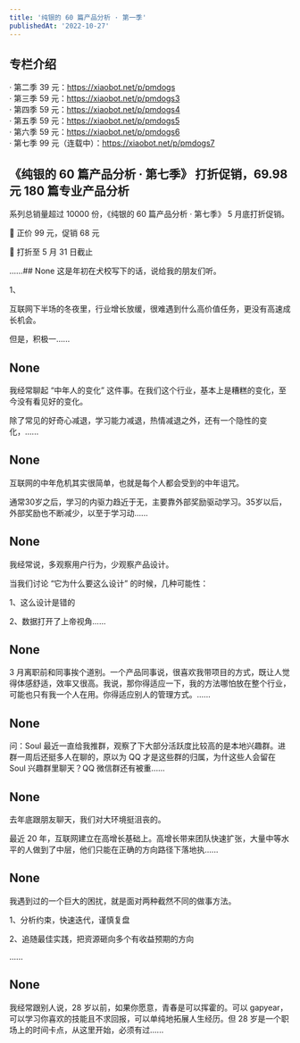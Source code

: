 ```yaml
---
title: '纯银的 60 篇产品分析 · 第一季'
publishedAt: '2022-10-27'
---
```


## 专栏介绍

· 第二季 39 元：https://xiaobot.net/p/pmdogs  
· 第三季 59 元：https://xiaobot.net/p/pmdogs3  
· 第四季 59 元：https://xiaobot.net/p/pmdogs4  
· 第五季 59 元：https://xiaobot.net/p/pmdogs5  
· 第六季 59 元：https://xiaobot.net/p/pmdogs6  
· 第七季 99 元（连载中）：https://xiaobot.net/p/pmdogs7

## 《纯银的 60 篇产品分析 · 第七季》 打折促销，69.98 元 180 篇专业产品分析
系列总销量超过 10000 份，《纯银的 60 篇产品分析 · 第七季》 5 月底打折促销。

🎉 正价 99 元，促销 68 元

🎉 打折至 5 月 31 日截止

......## None
这是年初在犬校写下的话，说给我的朋友们听。

1、

互联网下半场的冬夜里，行业增长放缓，很难遇到什么高价值任务，更没有高速成长机会。

但是，积极一......

## None
我经常聊起 “中年人的变化” 这件事。在我们这个行业，基本上是糟糕的变化，至今没有看见好的变化。

除了常见的好奇心减退，学习能力减退，热情减退之外，还有一个隐性的变化，......

## None
互联网的中年危机其实很简单，也就是每个人都会受到的中年诅咒。

通常30岁之后，学习的内驱力趋近于无，主要靠外部奖励驱动学习。35岁以后，外部奖励也不断减少，以至于学习动......

## None
我经常说，多观察用户行为，少观察产品设计。

当我们讨论 “它为什么要这么设计” 的时候，几种可能性：

1、这么设计是错的

2、数据打开了上帝视角......

## None
3 月离职前和同事挨个道别。一个产品同事说，很喜欢我带项目的方式，既让人觉得体感舒适，效率又很高。我说，那你得适应一下，我的方法哪怕放在整个行业，可能也只有我一个人在用。你得适应别人的管理方式。......

## None
问：Soul 最近一直给我推群，观察了下大部分活跃度比较高的是本地兴趣群。进群一周后还挺多人在聊的，原以为 QQ 才是这些群的归属，为什这些人会留在 Soul 兴趣群里聊天？QQ 微信群还有被重......

## None
去年底跟朋友聊天，我们对大环境挺沮丧的。

最近 20 年，互联网建立在高增长基础上。高增长带来团队快速扩张，大量中等水平的人做到了中层，他们只能在正确的方向路径下落地执......

## None
我遇到过的一个巨大的困扰，就是面对两种截然不同的做事方法。

1、分析约束，快速迭代，谨慎复盘

2、追随最佳实践，把资源砸向多个有收益预期的方向

......

## None
我经常跟别人说，28 岁以前，如果你愿意，青春是可以挥霍的。可以 gapyear，可以学习你喜欢的技能且不求回报，可以单纯地拓展人生经历。但 28 岁是一个职场上的时间卡点，从这里开始，必须有过......

